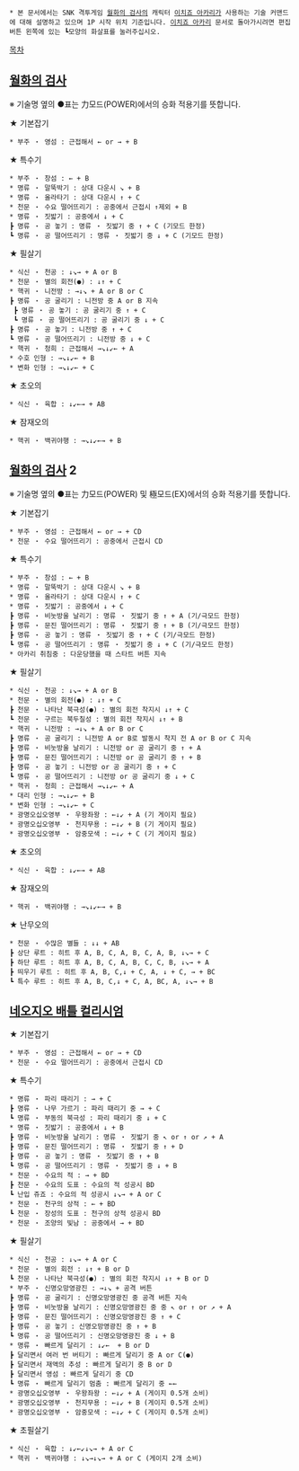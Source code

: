  * 본 문서에서는 SNK 격투게임 [[월화의 검사]]의 캐릭터 [[이치죠 아카리]]가 사용하는 기술 커맨드에 대해 설명하고 있으며 1P 시작 위치 기준입니다. [[이치죠 아카리]] 문서로 돌아가시려면 편집버튼 왼쪽에 있는 ┗모양의 화살표를 눌러주십시오.

[[목차]]

== [[월화의 검사]] ==
※ 기술명 옆의 ●표는 力모드(POWER)에서의 승화 적용기를 뜻합니다.

★ 기본잡기
 * 부주 ・ 영섬 : 근접해서 ← or → + B

★ 특수기
 * 부주 ・ 창섬 : ← + B
 * 명류 ・ 말뚝박기 : 상대 다운시 ↘ + B 
 * 명류 ・ 올라타기 : 상대 다운시 ↑ + C 
 * 천문 ・ 수요 떨어뜨리기 : 공중에서 근접시 ↑제외 + B
 * 명류 ・ 짓밟기 : 공중에서 ↓ + C  
 ┣ 명류 ・ 공 놓기 : 명류 ・ 짓밟기 중 ↑ + C (기모드 한정)
 ┗ 명류 ・ 공 떨어뜨리기 : 명류 ・ 짓밟기 중 ↓ + C (기모드 한정)

★ 필살기
 * 식신 ・ 천공 : ↓↘→ + A or B
 * 천문 ・ 별의 회전(●) : ↓↑ + C
 * 핵귀 ・ 니전방 : →↓↘ + A or B or C
 ┣ 명류 ・ 공 굴리기 : 니전방 중 A or B 지속
  ┣ 명류 ・ 공 놓기 : 공 굴리기 중 ↑ + C
  ┗ 명류 ・ 공 떨어뜨리기 : 공 굴리기 중 ↓ + C 
 ┣ 명류 ・ 공 놓기 : 니전방 중 ↑ + C
 ┗ 명류 ・ 공 떨어뜨리기 : 니전방 중 ↓ + C 
 * 핵귀 ・ 청희 : 근접해서 →↘↓↙← + A
 * 수호 인형 : →↘↓↙← + B
 * 변화 인형 : →↘↓↙← + C

★ 초오의
 * 식신 ・ 육합 : ↓↙←→ + AB

★ 잠재오의
 * 핵귀 ・ 백귀야행 : →↘↓↙←→ + B

== [[월화의 검사]] 2 ==
※ 기술명 옆의 ●표는 力모드(POWER) 및 極모드(EX)에서의 승화 적용기를 뜻합니다.

★ 기본잡기
 * 부주 ・ 영섬 : 근접해서 ← or → + CD
 * 천문 ・ 수요 떨어뜨리기 : 공중에서 근접시 CD

★ 특수기
 * 부주 ・ 창섬 : ← + B
 * 명류 ・ 말뚝박기 : 상대 다운시 ↘ + B 
 * 명류 ・ 올라타기 : 상대 다운시 ↑ + C 
 * 명류 ・ 짓밟기 : 공중에서 ↓ + C 
 ┣ 명류 ・ 비눗방울 날리기 : 명류 ・ 짓밟기 중 ↑ + A (기/극모드 한정)
 ┣ 명류 ・ 문진 떨어뜨리기 : 명류 ・ 짓밟기 중 ↑ + B (기/극모드 한정) 
 ┣ 명류 ・ 공 놓기 : 명류 ・ 짓밟기 중 ↑ + C (기/극모드 한정)
 ┗ 명류 ・ 공 떨어뜨리기 : 명류 ・ 짓밟기 중 ↓ + C (기/극모드 한정)
 * 아카리 취침중 : 다운당했을 때 스타트 버튼 지속 

★ 필살기
 * 식신 ・ 천공 : ↓↘→ + A or B
 * 천문 ・ 별의 회전(●) : ↓↑ + C
 ┣ 천문 ・ 나타난 북극성(●) : 별의 회전 착지시 ↓↑ + C
 ┗ 천문 ・ 구르는 북두칠성 : 별의 회전 착지시 ↓↑ + B
 * 핵귀 ・ 니전방 : →↓↘ + A or B or C
 ┣ 명류 ・ 공 굴리기 : 니전방 A or B로 발동시 착지 전 A or B or C 지속
 ┣ 명류 ・ 비눗방울 날리기 : 니전방 or 공 굴리기 중 ↑ + A
 ┣ 명류 ・ 문진 떨어뜨리기 : 니전방 or 공 굴리기 중 ↑ + B 
 ┣ 명류 ・ 공 놓기 : 니전방 or 공 굴리기 중 ↑ + C
 ┗ 명류 ・ 공 떨어뜨리기 : 니전방 or 공 굴리기 중 ↓ + C 
 * 핵귀 ・ 청희 : 근접해서 →↘↓↙← + A
 * 대리 인형 : →↘↓↙← + B
 * 변화 인형 : →↘↓↙← + C
 * 광명오십오영부 ・ 우왕좌왕 : ←↓↙ + A (기 게이지 필요)
 * 광명오십오영부 ・ 천지무용 : ←↓↙ + B (기 게이지 필요)
 * 광명오십오영부 ・ 암중모색 : ←↓↙ + C (기 게이지 필요)
 
★ 초오의
 * 식신 ・ 육합 : ↓↙←→ + AB

★ 잠재오의
 * 핵귀 ・ 백귀야행 : →↘↓↙←→ + B

★ 난무오의
 * 천문 ・ 수많은 별들 : ↓↓ + AB
 ┣ 상단 루트 : 히트 후 A, B, C, A, B, C, A, B, ↓↘→ + C
 ┣ 하단 루트 : 히트 후 A, B, C, A, B, C, C, B, ↓↘→ + A
 ┣ 띄우기 루트 : 히트 후 A, B, C,↓ + C, A, ↓ + C, → + BC 
 ┗ 특수 루트 : 히트 후 A, B, C,↓ + C, A, BC, A, ↓↘→ + B

== [[네오지오 배틀 컬리시엄]] ==
★ 기본잡기
 * 부주 ・ 영섬 : 근접해서 ← or → + CD
 * 천문 ・ 수요 떨어뜨리기 : 공중에서 근접시 CD

★ 특수기
 * 명류 ・ 파리 때리기 : → + C  
 ┣ 명류 ・ 나무 가르기 : 파리 때리기 중 → + C 
 ┗ 명류 ・ 부동의 북극성 : 파리 때리기 중 ↓ + C
 * 명류 ・ 짓밟기 : 공중에서 ↓ + B 
 ┣ 명류 ・ 비눗방울 날리기 : 명류 ・ 짓밟기 중 ↖ or ↑ or ↗ + A
 ┣ 명류 ・ 문진 떨어뜨리기 : 명류 ・ 짓밟기 중 ↑ + D
 ┣ 명류 ・ 공 놓기 : 명류 ・ 짓밟기 중 ↑ + B
 ┗ 명류 ・ 공 떨어뜨리기 : 명류 ・ 짓밟기 중 ↓ + B
 * 천문 ・ 수요의 적 : → + BD 
 ┣ 천문 ・ 수요의 도표 : 수요의 적 성공시 BD
 ┗ 난입 쥬죠 : 수요의 적 성공시 ↓↘→ + A or C
 * 천문 ・ 천구의 상적 : ← + BD 
 ┗ 천문 ・ 장성의 도표 : 천구의 상적 성공시 BD
 * 천문 ・ 조양의 빛남 : 공중에서 → + BD    

★ 필살기
 * 식신 ・ 천공 : ↓↘→ + A or C
 * 천문 ・ 별의 회전 : ↓↑ + B or D
 ┗ 천문 ・ 나타난 북극성(●) : 별의 회전 착지시 ↓↑ + B or D
 * 부주 ・ 신명오망영광진 : →↓↘ + 공격 버튼
 ┣ 명류 ・ 공 굴리기 : 신명오망영광진 중 공격 버튼 지속
 ┣ 명류 ・ 비눗방울 날리기 : 신명오망영광진 중 중 ↖ or ↑ or ↗ + A
 ┣ 명류 ・ 문진 떨어뜨리기 : 신명오망영광진 중 ↑ + C 
 ┣ 명류 ・ 공 놓기 : 신명오망영광진 중 ↑ + B
 ┗ 명류 ・ 공 떨어뜨리기 : 신명오망영광진 중 ↓ + B 
 * 명류 ・ 빠르게 달리기 : ↓↙←  + B or D
 ┣ 달리면서 여러 번 버티기 : 빠르게 달리기 중 A or C(●)
 ┣ 달리면서 재액의 추성 : 빠르게 달리기 중 B or D
 ┣ 달리면서 영섬 : 빠르게 달리기 중 CD
 ┗ 명류 ・ 빠르게 달리기 멈춤 : 빠르게 달리기 중 ←←
 * 광명오십오영부 ・ 우왕좌왕 : ←↓↙ + A (게이지 0.5개 소비)
 * 광명오십오영부 ・ 천지무용 : ←↓↙ + B (게이지 0.5개 소비)
 * 광명오십오영부 ・ 암중모색 : ←↓↙ + C (게이지 0.5개 소비)
 
★ 초필살기
 * 식신 ・ 육합 : ↓↙←↙↓↘→ + A or C
 * 핵귀 ・ 백귀야행 : ↓↘→↓↘→ + A or C (게이지 2개 소비)
